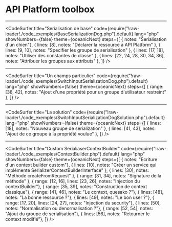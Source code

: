 
# API Platform toolbox

---

<CodeSurfer
  title="Serialisation de base"
  code={require("!raw-loader!./code_exemples/BaseSerializationDog.php").default}
  lang="php"
  showNumbers={false}
  theme={oceanicNext}
  steps={[
      { notes: "Serialisation d'un chien"},
      { lines: [8], notes: "Déclarer la ressource à API Platform" },
      { lines: [9, 10], notes: "Specifier les groupe de serialisation" },
      { lines: [17, 18], notes: "Utiliser des constantes de classe" },
      { lines: [22, 24, 28, 30, 34, 36], notes: "Attribuer les groupes aux attributs" },
  ]}
/>

---

<CodeSurfer
  title="Un champs particulier"
  code={require("!raw-loader!./code_exemples/SwitchInputSerializationDog.php").default}
  lang="php"
  showNumbers={false}
  theme={oceanicNext}
  steps={[
      { range: [38, 42], notes: "Ajout d'une propriété pour un groupe d'utilisateur restreint" },
  ]}
/>

---

<CodeSurfer
  title="La solution"
  code={require("!raw-loader!./code_exemples/SwitchInputSerializationDogSolution.php").default}
  lang="php"
  showNumbers={false}
  theme={oceanicNext}
  steps={[
      { lines: [18], notes: "Nouveau groupe de serialization" },
      { lines: [41, 43], notes: "Ajout de ce groupe à la propriété voulue" },
  ]}
/>

---

<CodeSurfer
  title="Custom SerialiaserContextBuilder"
  code={require("!raw-loader!./code_exemples/ContextBuilder.php").default}
  lang="php"
  showNumbers={false}
  theme={oceanicNext}
  steps={[
      { notes: "Ecriture d'un context builder custom"},
      { lines: [10], notes: "Créer un service qui implémente SerializerContextBuilderInterface" },
      { lines: [30], notes: "Méthode createFromRequest" },
      { range: [31, 34], notes: "Signature de la méthode" },
      { range: [12, 16], lines: [23, 26], notes: "Injection du contextBuilder"},
      { range: [35, 39], notes: "Construction de context classique"},
      { range: [41, 46], notes: "Le context, quesako ?"},
      { lines: [48], notes: "La bonne ressource ?"},
      { lines: [49], notes: "Le bon user ?"},
      { range: [17, 20], lines: [24, 27], notes: "Injection du security"},
      { lines: [50], notes: "Normalisation ou denormalisation ?"},
      { range: [52, 54], notes: "Ajout du groupe de serialisation"},
      { lines: [56], notes: "Retourner le context modifié"},
  ]}
/>